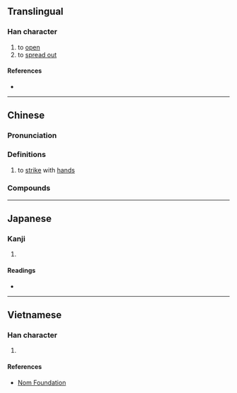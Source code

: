 {{character info/new}}
==Translingual==

===Han character===
{{Han char|rn=64|rad=手|as=08|sn=11|four=56040|canj=QHWJ|ids=⿰扌卑}}

# to [[open]]
# to [[spread out]]

====References====
* {{Han ref|kx=0435.080|dkj=12200|dj=0784.250|hdz=31899.010|uh=636D|ud=25453|bh=D579|bd=54649}}

----

==Chinese==
{{zh-forms}}

===Pronunciation===
{{zh-pron
|m=bǎi
|m-s=
|dg=
|c=baai2
|c-t=
|g=
|h=pfs=
|j=
|mb=
|md=
|mn=
|mn-t=
|w=
|x=
|mc=y
|oc=y
|cat=v
}}

===Definitions===
{{zh-hanzi}}

# {{lb|zh|literary}} to [[strike]] with [[hand]]s

===Compounds===
{{zh-der|捭闔縱橫|捭闔|縱橫捭闔}}

----

==Japanese==

===Kanji===
{{ja-kanji|grade=|rs=手08}}

# {{defn|lang=ja|sort=手08}}

====Readings====
* {{ja-readings|on=[[はい]] (hai), [[は]] (ha), [[へい]] (hei)|kun=}}

----

==Vietnamese==

===Han character===
{{vi-hantu|rs=手08|bới}}

# {{defn|lang=vi|sort=手08}}

====References====
* [http://nomfoundation.org/common/nom_details.php?codepoint=636d Nom Foundation]